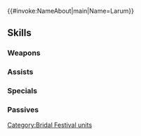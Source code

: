 {{#invoke:NameAbout|main|Name=Larum}}{{HeroPage Tabs}}
{{Hero Infobox
|Name=Larum
|Title=Dancing Bride
|WeaponType=Blue Lance
|MoveType=Flying
|Origin=Fire Emblem: The Binding Blade
|Gender=Female
|actorEN=Elizabeth Simmons
|actorJP=井澤詩織
|artist=桜河ゆう
|additionDate=May 20, 2022
|releaseDate=May 20, 2022
|cv1=5
|cv2=900300
|TagID=花嫁ララム
|InternalID=808
|Properties=limited,tempest,specDisplay,refresher
|description=Adopted daughter of the renowned Douglas, Great General of Etruria. She aims to draw all eyes to her bridal attire with her artful dancing. Appears in Fire Emblem: The Binding Blade.
}}
{{Stats Page
|Lv1HP=19|Lv1ATK=4|Lv1SPD=10|Lv1DEF=4|Lv1RES=7
|GRHP=45|GRATK=65|GRSPD=70|GRDEF=50|GRRES=55
}}
==Skills==
===Weapons===
{{Weapons Table
|weapon1=Iron Lance
|weapon1Default=1
|weapon1Unlock=1
|weapon2=Steel Lance
|weapon2Default=2
|weapon2Unlock=2
|weapon3=Bridal Sunflower
|weapon3Default=3
|weapon3Unlock=3
|weapon4=Bridal Sunflower+
|weapon4Default=5
|weapon4Unlock=5
}}
===Assists===
{{Assists Table
|assist1=Dance
|assist1Default=4
|assist1Unlock=3
}}
===Specials===
{{Specials Table}}
===Passives===
{{Passives Table
|passiveB1=Atk Cantrip 1
|passiveB2=Atk Cantrip 2
|passiveB3=Atk Cantrip 3
|passiveB1Unlock=1
|passiveB2Unlock=2
|passiveB3Unlock=4
|passiveC1=Guidance 1
|passiveC2=Guidance 2
|passiveC3=Guidance 3
|passiveC1Unlock=3
|passiveC2Unlock=4
|passiveC3Unlock=5
}}
{{Heroes Navbox}}
[[Category:Bridal Festival units]]